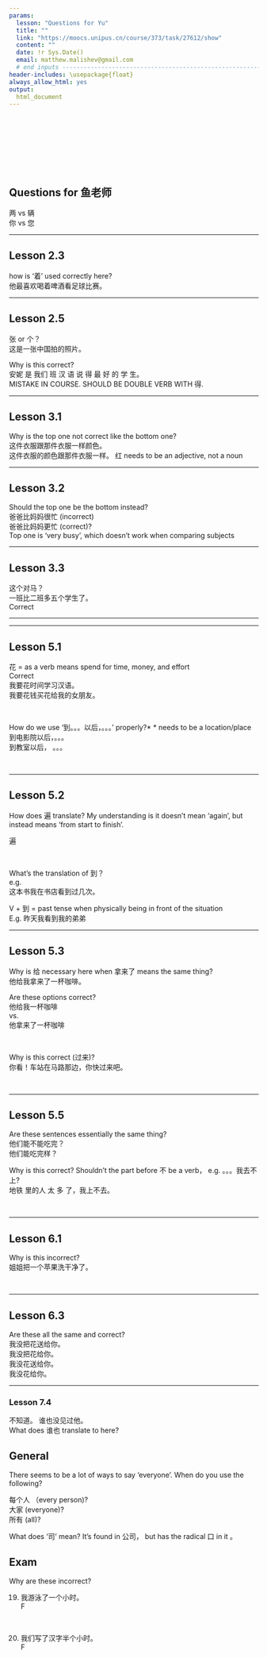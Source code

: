 ```yaml
---
params:
  lesson: "Questions for Yu"  
  title: ""          
  link: "https://moocs.unipus.cn/course/373/task/27612/show"
  content: ""  
  date: !r Sys.Date()
  email: matthew.malishev@gmail.com    
  # end inputs ---------------------------------------------------------------
header-includes: \usepackage{float}
always_allow_html: yes
output:
  html_document 
---
```


\  

\  

\  

\  


## Questions for 鱼老师      

两 vs 辆     
你 vs 您  

******  

## Lesson 2.3  
how is '着' used correctly here?  
他最喜欢喝着啤酒看足球比赛。     

******  

## Lesson 2.5  
张 or 个？  
这是一张中国拍的照片。     

Why is this correct?  
安妮 是  我们  班  汉 语  说   得 最  好  的 学 生。       
MISTAKE IN COURSE. SHOULD BE DOUBLE VERB WITH 得.  

******  

## Lesson 3.1    
Why is the top one not correct like the bottom one?   
这件衣服跟那件衣服一样颜色。   
这件衣服的颜色跟那件衣服一样。 
红 needs to be an adjective, not a noun   
  
******    
  
## Lesson 3.2   

Should the top one be the bottom instead?  
爸爸比妈妈很忙 (incorrect)        
爸爸比妈妈更忙 (correct)?         
Top one is 'very busy', which doesn't work when comparing subjects     

******  

## Lesson 3.3  
这个对马？   
一班比二班多五个学生了。   
Correct  


******  

******    

## Lesson 5.1  

花 = as a verb means spend for time, money, and effort   
Correct    
我要花时间学习汉语。  
我要花钱买花给我的女朋友。       


\  

How do we use '到。。。以后，。。。' properly?* * needs to be a location/place      
到电影院以后，。。。  
到教室以后， 。。。    



\  

******  

## Lesson 5.2  

How does 遍 translate? My understanding is it doesn't mean 'again', but instead means 'from start to finish'.   

遍  


\   

What's the translation of 到？  
e.g.  
这本书我在书店看到过几次。    

V + 到 = past tense when physically being in front of the situation   
E.g. 昨天我看到我的弟弟  




******  

## Lesson 5.3   

Why is 给 necessary here when 拿来了 means the same thing?    
他给我拿来了一杯咖啡。     

Are these options correct?  
他给我一杯咖啡    
vs.     
他拿来了一杯咖啡      

\  

Why is this correct (过来)?    
你看！车站在马路那边，你快过来吧。  

\  

******  

## Lesson 5.5     

Are these sentences essentially the same thing?    
他们能不能吃完？    
他们能吃完样？      

Why is this correct? Shouldn't the part before 不 be a verb， e.g. 。。。我去不上?      
地铁 里的人 太 多 了，我上不去。      

\  

******  

## Lesson 6.1       

Why is this incorrect?      
姐姐把一个苹果洗干净了。

\  

******  

## Lesson 6.3         

Are these all the same and correct?  
我没把花送给你。     
我没把花给你。     
我没花送给你。   
我没花给你。     

******    

### Lesson 7.4  

不知道。 谁也没见过他。    
What does 谁也 translate to here?    

## General   

There seems to be a lot of ways to say 'everyone'. When do you use the following?  

每个人 （every person)?    
大家  (everyone)?  
所有  (all)?  

What does '司' mean? It's found in 公司， but has the radical 口 in it 。    

## Exam  

Why are these incorrect?  

19.  
我游泳了一个小时。  
F  
  
\  

20. 
我们写了汉字半个小时。  
F  




